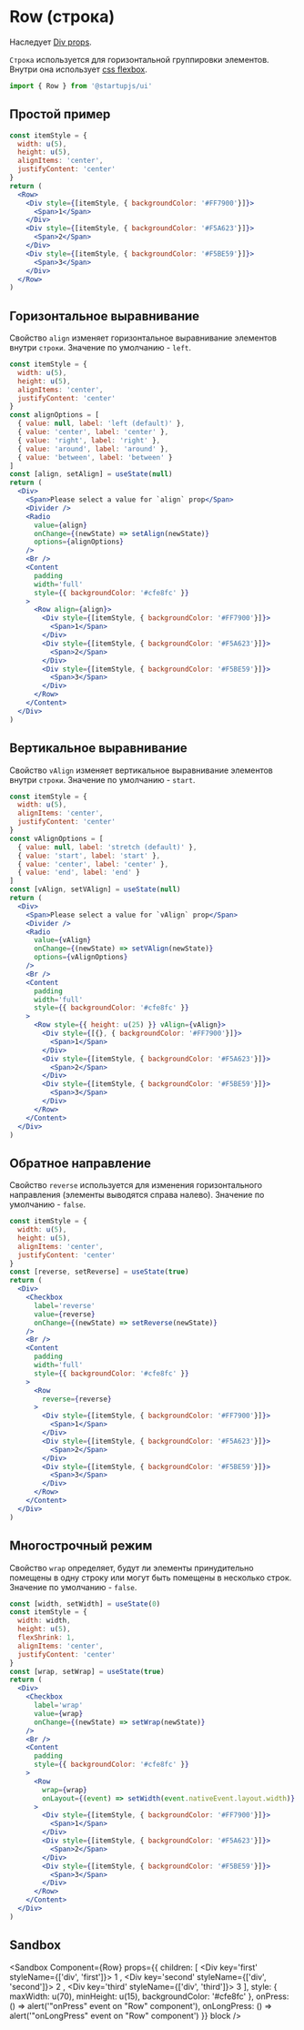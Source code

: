 
# Row (строка)

Наследует [Div props](/docs/components/Div).

`Строка` используется для горизонтальной группировки элементов. Внутри она использует [css flexbox](https://www.w3schools.com/css/css3_flexbox.asp).

```jsx
import { Row } from '@startupjs/ui'
```

## Простой пример

```jsx example
const itemStyle = {
  width: u(5),
  height: u(5),
  alignItems: 'center',
  justifyContent: 'center'
}
return (
  <Row>
    <Div style={[itemStyle, { backgroundColor: '#FF7900'}]}>
      <Span>1</Span>
    </Div>
    <Div style={[itemStyle, { backgroundColor: '#F5A623'}]}>
      <Span>2</Span>
    </Div>
    <Div style={[itemStyle, { backgroundColor: '#F5BE59'}]}>
      <Span>3</Span>
    </Div>
  </Row>
)
```

## Горизонтальное выравнивание

Свойство `align` изменяет горизонтальное выравнивание элементов внутри `строки`. Значение по умолчанию - `left`.

```jsx example
const itemStyle = {
  width: u(5),
  height: u(5),
  alignItems: 'center',
  justifyContent: 'center'
}
const alignOptions = [
  { value: null, label: 'left (default)' },
  { value: 'center', label: 'center' },
  { value: 'right', label: 'right' },
  { value: 'around', label: 'around' },
  { value: 'between', label: 'between' }
]
const [align, setAlign] = useState(null)
return (
  <Div>
    <Span>Please select a value for `align` prop</Span>
    <Divider />
    <Radio
      value={align}
      onChange={(newState) => setAlign(newState)}
      options={alignOptions}
    />
    <Br />
    <Content
      padding
      width='full'
      style={{ backgroundColor: '#cfe8fc' }}
    >
      <Row align={align}>
        <Div style={[itemStyle, { backgroundColor: '#FF7900'}]}>
          <Span>1</Span>
        </Div>
        <Div style={[itemStyle, { backgroundColor: '#F5A623'}]}>
          <Span>2</Span>
        </Div>
        <Div style={[itemStyle, { backgroundColor: '#F5BE59'}]}>
          <Span>3</Span>
        </Div>
      </Row>
    </Content>
  </Div>
)
```

## Вертикальное выравнивание

Свойство `vAlign` изменяет вертикальное выравнивание элементов внутри `строки`. Значение по умолчанию - `start`.

```jsx example
const itemStyle = {
  width: u(5),
  alignItems: 'center',
  justifyContent: 'center'
}
const vAlignOptions = [
  { value: null, label: 'stretch (default)' },
  { value: 'start', label: 'start' },
  { value: 'center', label: 'center' },
  { value: 'end', label: 'end' }
]
const [vAlign, setVAlign] = useState(null)
return (
  <Div>
    <Span>Please select a value for `vAlign` prop</Span>
    <Divider />
    <Radio
      value={vAlign}
      onChange={(newState) => setVAlign(newState)}
      options={vAlignOptions}
    />
    <Br />
    <Content
      padding
      width='full'
      style={{ backgroundColor: '#cfe8fc' }}
    >
      <Row style={{ height: u(25) }} vAlign={vAlign}>
        <Div style={[{}, { backgroundColor: '#FF7900'}]}>
          <Span>1</Span>
        </Div>
        <Div style={[itemStyle, { backgroundColor: '#F5A623'}]}>
          <Span>2</Span>
        </Div>
        <Div style={[itemStyle, { backgroundColor: '#F5BE59'}]}>
          <Span>3</Span>
        </Div>
      </Row>
    </Content>
  </Div>
)
```

## Обратное направление

Свойство `reverse` используется для изменения горизонтального направления (элементы выводятся справа налево). Значение по умолчанию - `false`.

```jsx example
const itemStyle = {
  width: u(5),
  height: u(5),
  alignItems: 'center',
  justifyContent: 'center'
}
const [reverse, setReverse] = useState(true)
return (
  <Div>
    <Checkbox
      label='reverse'
      value={reverse}
      onChange={(newState) => setReverse(newState)}
    />
    <Br />
    <Content
      padding
      width='full'
      style={{ backgroundColor: '#cfe8fc' }}
    >
      <Row
        reverse={reverse}
      >
        <Div style={[itemStyle, { backgroundColor: '#FF7900'}]}>
          <Span>1</Span>
        </Div>
        <Div style={[itemStyle, { backgroundColor: '#F5A623'}]}>
          <Span>2</Span>
        </Div>
        <Div style={[itemStyle, { backgroundColor: '#F5BE59'}]}>
          <Span>3</Span>
        </Div>
      </Row>
    </Content>
  </Div>
)
```

## Многострочный режим

Свойство `wrap` определяет, будут ли элементы принудительно помещены в одну строку или могут быть помещены в несколько строк. Значение по умолчанию - `false`.

```jsx example
const [width, setWidth] = useState(0)
const itemStyle = {
  width: width,
  height: u(5),
  flexShrink: 1,
  alignItems: 'center',
  justifyContent: 'center'
}
const [wrap, setWrap] = useState(true)
return (
  <Div>
    <Checkbox
      label='wrap'
      value={wrap}
      onChange={(newState) => setWrap(newState)}
    />
    <Br />
    <Content
      padding
      style={{ backgroundColor: '#cfe8fc' }}
    >
      <Row
        wrap={wrap}
        onLayout={(event) => setWidth(event.nativeEvent.layout.width)}
      >
        <Div style={[itemStyle, { backgroundColor: '#FF7900'}]}>
          <Span>1</Span>
        </Div>
        <Div style={[itemStyle, { backgroundColor: '#F5A623'}]}>
          <Span>2</Span>
        </Div>
        <Div style={[itemStyle, { backgroundColor: '#F5BE59'}]}>
          <Span>3</Span>
        </Div>
      </Row>
    </Content>
  </Div>
)
```

## Sandbox

<Sandbox
  Component={Row}
  props={{
    children: [
      <Div key='first' styleName={['div', 'first']}>
        <Span>1</Span>
      </Div>,
      <Div key='second' styleName={['div', 'second']}>
        <Span>2</Span>
      </Div>,
      <Div key='third' styleName={['div', 'third']}>
        <Span>3</Span>
      </Div>
    ],
    style: { maxWidth: u(70), minHeight: u(15),  backgroundColor: '#cfe8fc' },
    onPress: () => alert('"onPress" event on "Row" component'),
    onLongPress: () => alert('"onLongPress" event on "Row" component')
  }}
  block
/>
